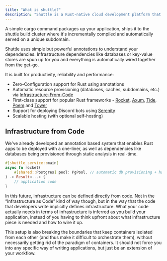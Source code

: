 ```yaml
---
title: "What is shuttle?"
description: "Shuttle is a Rust-native cloud development platform that let's you deploy your app while also taking care of all of your infrastructure."
---
```


A simple cargo command packages up your application, ships it to the shuttle
build cluster where it's incrementally compiled and automatically served on a
unique subdomain.

Shuttle uses simple but powerful annotations to understand your dependencies.
Infrastructure dependencies like databases or key-value stores are spun up for
you and everything is automatically wired together from the get-go.

It is built for productivity, reliability and performance:

- Zero-Configuration support for Rust using annotations
- Automatic resource provisioning (databases, caches, subdomains, etc.) via
  [Infrastructure-From-Code](https://github.com/shuttle-hq/shuttle/tree/main/examples/rocket/hello-world)
- First-class support for popular Rust frameworks -
  [Rocket](https://github.com/shuttle-hq/shuttle/tree/main/examples/axum/hello-world),
  [Axum](https://github.com/shuttle-hq/shuttle/tree/main/examples/axum/hello-world),
  [Tide](https://github.com/shuttle-hq/shuttle/tree/main/examples/tide/hello-world),
  [Poem](https://github.com/shuttle-hq/shuttle/tree/main/examples/poem/hello-world)
  and
  [Tower](https://github.com/shuttle-hq/shuttle/tree/main/examples/tower/hello-world)
- Support for deploying Discord bots using
  [Serenity](https://github.com/shuttle-hq/shuttle/tree/main/examples/serenity/hello-world)
- Scalable hosting (with optional self-hosting)

## Infrastructure from Code

We've already developed an annotation based system that enables Rust apps to be
deployed with a one-liner, as well as dependencies like databases being
provisioned through static analysis in real-time.

```rust
#[shuttle_service::main]
async fn rocket(
    #[shared::Postgres] pool: PgPool, // automatic db provisioning + hands you back an authenticated connection pool
) -> Result<...> {
    // application code
}
```

In this future, infrastructure can be defined directly from code. Not in the “Infrastructure as Code” kind of way though, but in the way that the code that developers write implicitly defines infrastructure. What your code actually needs in terms of infrastructure is inferred as you build your application, instead of you having to think upfront about what infrastructure piece is needed and how to wire it up.

This setup is also breaking the boundaries that keep containers isolated from each other (and thus make it difficult to orchestrate them), without necessarily getting rid of the paradigm of containers. It should not force you into any specific way of writing applications, but just be an extension of your workflow.
